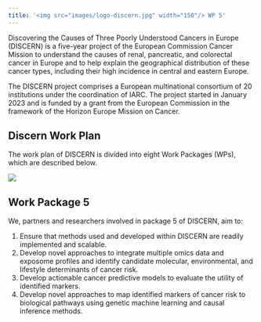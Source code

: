 ```yaml
---
title: '<img src="images/logo-discern.jpg" width="150"/> WP 5'
---
```


Discovering the Causes of Three Poorly Understood Cancers in Europe (DISCERN) is a five-year project of the European Commission Cancer Mission to understand the causes of renal, pancreatic, and colorectal cancer in Europe and to help explain the geographical distribution of these cancer types, including their high incidence in central and eastern Europe.

The DISCERN project comprises a European multinational consortium of 20 institutions under the coordination of IARC. The project started in January 2023 and is funded by a grant from the European Commission in the framework of the Horizon Europe Mission on Cancer.


## Discern Work Plan

The work plan of DISCERN is divided into eight Work Packages (WPs), which are described below.

![](images/work-packages-infographics.png)

## Work Package 5

We, partners and researchers involved in package 5 of DISCERN, aim to:

1. Ensure that methods used and developed within DISCERN are readily implemented and scalable.
2. Develop novel approaches to integrate multiple omics data and exposome profiles and identify candidate molecular, environmental, and lifestyle determinants of cancer risk.
3. Develop actionable cancer predictive models to evaluate the utility of identified markers.
4. Develop novel approaches to map identified markers of cancer risk to biological pathways using genetic machine learning and causal inference methods.

